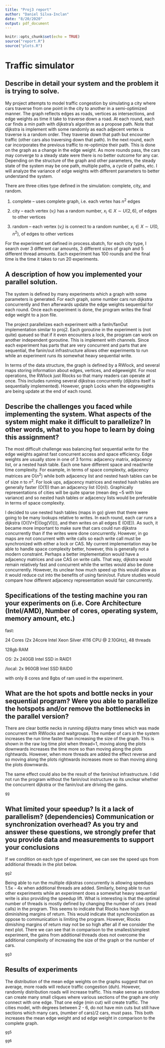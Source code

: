 ```yaml
---
title: "Proj3 report"
author: "Daniel Silva-Inclan"
date: "8/20/2020"
output: pdf_document
---
```


```r
knitr::opts_chunk$set(echo = TRUE)
source("report.R")
source("plots.R")
```

# Traffic simulator

## Describe in detail your system and the problem it is trying to solve.
My project attempts to model traffic congestion by simulating a city where cars traverse from one point in the city to another in a semi-optimized manner. The graph reflects edges as roads, vertices as intersections, and edge weights as time it take to traverse down a road.  At each round, each car finds a min path with dijkstra's algorithm as a propose path. Note that dijkstra is implement with some randomly as each adjecent vertex is traverse is a random order. They traverse down that path but encounter traffic (other cars also traversing down that path). In the next round, each car incorporates the previous traffic to re-optimize their path. This is done on the graph as a change in the edge weight. As more rounds pass, the cars may converge to a steady state were there is no better outcome for any car. Depending on the structure of the graph and other parameters, the steady state of the system may be one path, multiple paths, a cycle of paths, etc. I will analyze the variance of edge weights with different parameters to better understand the system.

There are three cities type defined in the simulation: complete, city, and random.

1. complete -- uses complete graph, i.e. each vertex has $n^2$ edges

2. city -- each vertex ($v_i$) has a random number, $x_i \in X \sim U(2, 6)$, of edges to other vertices

3. random -- each vertex ($v_i$) is connect to a random number, $x_i \in X \sim U(0, n^2)$, of edges to other vertices

For the experiment set defined in process.sbatch, for each city type, I search over 3 different car amounts, 3 different sizes of graph and 5 different thread amounts. Each experiment has 100 rounds and the final time is the time it takes to run 20 experiments.

## A description of how you implemented your parallel solution.
The system is defined by many experiments which a graph with some parameters is generated. For each graph, some number cars run dijkstra concurrently and then afterwards update the edge weights sequential for each round. Once each experiment is done, the program writes the final edge weight to a json file.

The project parallelizes each experiment with a fanIn/fanOut implementation similar to proj2. Each goroutine in the experiment is (not quite) queued so that if it even encounters a lock, the program can work on another independent goroutine. This is implement with channels. Since each experiment has parts that are very concurrent and parts that are sequential, the fanin/out infrastructure allows other experiments to run while an experiment runs its somewhat heavy sequential write.

In terms of the data structure, the graph is defined by a RWlock, and several maps storing information about edges, vertices, and edgeweight. For most operations, the RWlock just Rlocks so that many readers can operate at once. This includes running several dijkstras concurrently (dijkstra itself is sequentially implemented). However, graph Locks when the edgeweights are being update at the end of each round.

## Describe the challenges you faced while implementing the system.  What aspects of the system might make it difficult to parallelize?  In other words, what to you hope to learn by doing this assignment?

The most difficult challenge was balancing fast sequential write for the edge weights against fast concurrent access and space efficiency. Edge weights are usually store in one of 3 forms: adjacency matrix, adjacency list, or a nested hash table. Each one have different space and read/write time complexity. For example, in terms of space complexity, adjacency matrices are O($n^2$) while both adjacency list and nested hash tables can be of size $n$ to $n^2$. For look ups, adjacency matrices and nested hash tables are generally faster (O(1)) than an adjacency list (O(n)). Graphically representations of cities will be quite sparse (mean deg ~5 with low variance) and so nested hash tables or adjacency lists would be preferable in terms of space complexity.

I decided to use nested hash tables (maps in go) given that there were going to be many lookups relative to writes. In each round, each car runs a dijkstra (O((V+E)(log(V)))), and then writes on all edges E (O(E)). As such, it became more important to make sure that cars could run dijkstra concurrently than if the writes were done concurrently. However, in go maps are not concurrent with write calls so each write call must be synchronized with either a lock or CAS. My current implementation may be able to handle space complexity better, however, this is generally not a modern constraint. Perhaps a better implementation would have a adjacency matrices and use CAS on write calls. That way, dijkstra would remain relatively fast and concurrent while the writes would also be done concurrently. However, its unclear how much speed up this would allow as it would reduce cut into the benefits of using fanin/out. Future studies would compare how different adjacency representation would fair concurrently.

## Specifications of the testing machine you ran your experiments on (i.e. Core Architecture (Intel/AMD), Number of cores, operating system, memory amount, etc.)

fast:

24 Cores (2x 24core Intel Xeon Silver 4116 CPU @ 2.10GHz), 48 threads

128gb RAM

OS: 2x 240GB Intel SSD in RAID1

/local: 2x 960GB Intel SSD RAID0
    
with only 8 cores and 8gbs of ram used in the experiment.

## What are the hot spots and bottle necks in your sequential program?  Were you able to parallelize the hotspots and/or remove the bottlenecks in the parallel version?

There are clear bottle necks in running dijkstra many times which was made concurrent with RWlocks and waitgroups. The number of cars in the system increases the run time faster than increasing the size of the graph. This is shown in the raw log time plot when thread=1, moving along the plots downwards increases the time more so than moving along the plots rightwards. However, when more threads are added the effect reverse and so moving along the plots rightwards increases more so than moving along the plots downwards.

The same effect could also be the result of the fanin/out infrastructure. I did not run the program without the fanin/out instructure so its unclear whether the concurrent dijkstra or the fanin/out are driving the gains.

```r
gg
```


## What limited your speedup?  Is it a lack of parallelism?  (dependencies) Communication or synchronization overhead?  As you try and answer these questions, we strongly prefer that you provide data and measurements to support your conclusions

If we condition on each type of experiment, we can see the speed ups from additional threads in the plot below.

```r
gg2
```
Being able to run the multiple dijkstras concurrently is allowing speedups 1.5x - 4x when additional threads are added. Similarly, being able to run other experiments while an experiment does a somewhat heavy sequential write is also providing the speedup lift.  What is interesting is that the optimal number of threads is mostly defined by changing the number of cars (read calls) in the program. This seems to indicate that Rlocks have high diminishing margins of return. This would indicate that synchronization as oppose to communication is limiting the program. However, Rlocks dimishing margins of return may not be so high after all if we consider the next plot. There we can see that in comparison to the smallest/simplest experiment, the gains from additional threads does not overcome the additional complexity of increasing the size of the graph or the number of cars.

```r
gg3
```

## Results of experiments

The distribution of the mean edge weights on the graphs suggest that on average, more roads will reduce traffic congestion (duh). However, randomly distribution roads will increase traffic. This make sense as random can create many small cliques where various sections of the graph are only connect with one edge. That one edge (min cut) will create traffic. The cities model, with degrees between 2 - 6, do not have min cuts but still have sections which many cars, (number of cars)/2 cars, must pass. This both increases the mean edge weight and sd edge weight in comparison to the complete graph.
```r
gg5
```

```r
gg6
```